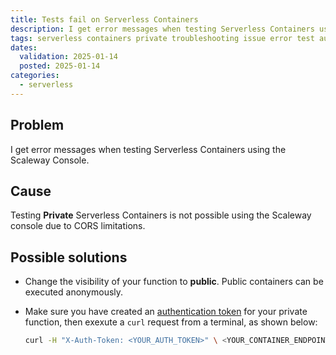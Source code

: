```yaml
---
title: Tests fail on Serverless Containers
description: I get error messages when testing Serverless Containers using the Scaleway Console
tags: serverless containers private troubleshooting issue error test authentication token unable
dates:
  validation: 2025-01-14
  posted: 2025-01-14
categories:
  - serverless
---
```


## Problem

I get error messages when testing Serverless Containers using the Scaleway Console.

## Cause

Testing **Private** Serverless Containers is not possible using the Scaleway console due to CORS limitations.

## Possible solutions

- Change the visibility of your function to **public**. Public containers can be executed anonymously.

- Make sure you have created an [authentication token](/serverless-containers/how-to/create-auth-token-from-console/) for your private function, then exexute a `curl` request from a terminal, as shown below:
    ```sh
    curl -H "X-Auth-Token: <YOUR_AUTH_TOKEN>" \ <YOUR_CONTAINER_ENDPOINT>
    ```